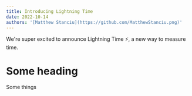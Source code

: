 ```yaml
---
title: Introducing Lightning Time
date: 2022-10-14
authors: '[Matthew Stanciu](https://github.com/MatthewStanciu.png)'
---
```


We're super excited to announce Lightning Time ⚡️, a new way to measure time.

# Some heading

Some things
